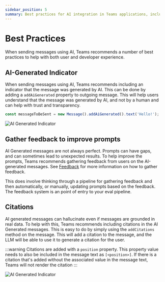 ```yaml
---
sidebar_position: 5
summary: Best practices for AI integration in Teams applications, including AI-generated indicators and user experience guidelines.
---
```



# Best Practices

When sending messages using AI, Teams recommends a number of best practices to help with both user and developer experience.

## AI-Generated Indicator

When sending messages using AI, Teams recommends including an indicator that the message was generated by AI. This can be done by adding a `addAiGenerated` property to outgoing message. This will help users understand that the message was generated by AI, and not by a human and can help with trust and transparency.

```typescript
const messageToBeSent = new Message().addAiGenerated().text('Hello!');
```

![AI Generated Indicator](/screenshots/ai-generated.gif)

## Gather feedback to improve prompts

AI Generated messages are not always perfect. Prompts can have gaps, and can sometimes lead to unexpected results. To help improve the prompts, Teams recommends gathering feedback from users on the AI-generated messages. See [Feedback](../feedback) for more information on how to gather feedback.

This does involve thinking through a pipeline for gathering feedback and then automatically, or manually, updating prompts based on the feedback. The feedback system is an point of entry to your eval pipeline.

## Citations

AI generated messages can hallucinate even if messages are grounded in real data. To help with this, Teams recommends including citations in the AI Generated messages. This is easy to do by simply using the `addCitations` method on the message. This will add a citation to the message, and the LLM will be able to use it to generate a citation for the user.

:::warning
Citations are added with a `position` property. This property value needs to also be included in the message text as `[<position>]`. If there is a citation that's added without the associated value in the message text, Teams will not render the citation
:::

<FileCodeBlock
    lang="typescript"
    src="/generated-snippets/ts/simple-rag.snippet.citation-example.ts"
/>

![AI Generated Indicator](/screenshots/citation.gif)